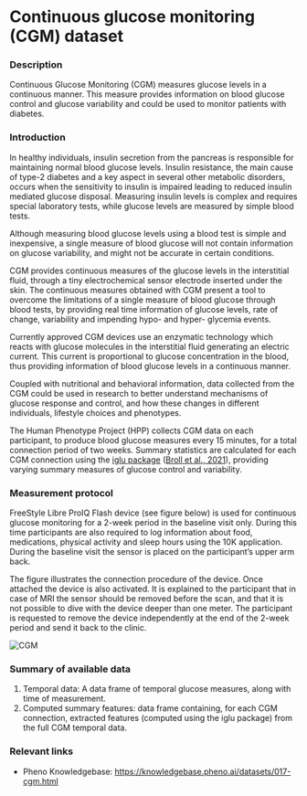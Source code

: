 # Continuous glucose monitoring (CGM) dataset

### Description
Continuous Glucose Monitoring (CGM) measures glucose levels in a continuous manner. This measure provides information on blood glucose control and glucose variability and could be used to monitor patients with diabetes.

### Introduction
In healthy individuals, insulin secretion from the pancreas is responsible for maintaining normal blood glucose levels. Insulin resistance, the main cause of type-2 diabetes and a key aspect in several other metabolic disorders, occurs when the sensitivity to insulin is impaired leading to reduced insulin mediated glucose disposal. Measuring insulin levels is complex and requires special laboratory tests, while glucose levels are measured by simple blood tests. 

Although measuring blood glucose levels using a blood test is simple and inexpensive, a single measure of blood glucose will not contain information on glucose variability, and might not be accurate in certain conditions. 

CGM provides continuous measures of the glucose levels in the interstitial fluid, through a tiny electrochemical sensor electrode inserted under the skin. The continuous measures obtained with CGM present a tool to overcome the limitations of a single measure of blood glucose through blood tests, by providing real time information of glucose levels, rate of change, variability and impending hypo- and hyper- glycemia events.

Currently approved CGM devices use an enzymatic technology which reacts with glucose molecules in the interstitial fluid generating an electric current. This current is proportional to glucose concentration in the blood, thus providing information of blood glucose levels in a continuous manner.

Coupled with nutritional and behavioral information, data collected from the CGM could be used in research to better understand mechanisms of glucose response and control, and how these changes in different individuals, lifestyle choices and phenotypes.

The Human Phenotype Project (HPP) collects CGM data on each participant, to produce blood glucose measures every 15 minutes, for a total connection period of two weeks. Summary statistics are calculated for each CGM connection using the [iglu package](https://github.com/irinagain/iglu) ([Broll et al., 2021](https://doi.org/10.1371/journal.pone.0248560)), providing varying summary measures of glucose control and variability.

### Measurement protocol
FreeStyle Libre ProIQ Flash device (see figure below) is used for continuous glucose monitoring for a 2-week period in the baseline visit only. During this time participants are also required to log information about food, medications, physical activity and sleep hours using the 10K application.
During the baseline visit the sensor is placed on the participant’s upper arm back.

The figure illustrates the connection procedure of the device. Once attached the device is also activated. It is explained to the participant that in case of MRI the sensor should be removed before the scan, and that it is not possible to dive with the device deeper than one meter. The participant is requested to remove the device independently at the end of the 2-week period and send it back to the clinic.  

![CGM](/md/folders/17/cgm_device.jpeg)

### Summary of available data
1. Temporal data: A data frame of temporal glucose measures, along with time of measurement.  
2. Computed summary features: data frame containing, for each CGM connection, extracted features (computed using the iglu package) from the full CGM temporal data.

### Relevant links
* Pheno Knowledgebase: https://knowledgebase.pheno.ai/datasets/017-cgm.html

